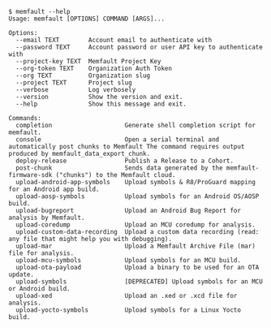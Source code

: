 ```text
$ memfault --help
Usage: memfault [OPTIONS] COMMAND [ARGS]...

Options:
  --email TEXT        Account email to authenticate with
  --password TEXT     Account password or user API key to authenticate with
  --project-key TEXT  Memfault Project Key
  --org-token TEXT    Organization Auth Token
  --org TEXT          Organization slug
  --project TEXT      Project slug
  --verbose           Log verbosely
  --version           Show the version and exit.
  --help              Show this message and exit.

Commands:
  completion                    Generate shell completion script for memfault.
  console                       Open a serial terminal and automatically post chunks to Memfault The command requires output produced by memfault_data_export_chunk.
  deploy-release                Publish a Release to a Cohort.
  post-chunk                    Sends data generated by the memfault-firmware-sdk ("chunks") to the Memfault cloud.
  upload-android-app-symbols    Upload symbols & R8/ProGuard mapping for an Android app build.
  upload-aosp-symbols           Upload symbols for an Android OS/AOSP build.
  upload-bugreport              Upload an Android Bug Report for analysis by Memfault.
  upload-coredump               Upload an MCU coredump for analysis.
  upload-custom-data-recording  Upload a custom data recording (read: any file that might help you with debugging).
  upload-mar                    Upload a Memfault Archive File (mar) file for analysis.
  upload-mcu-symbols            Upload symbols for an MCU build.
  upload-ota-payload            Upload a binary to be used for an OTA update.
  upload-symbols                [DEPRECATED] Upload symbols for an MCU or Android build.
  upload-xed                    Upload an .xed or .xcd file for analysis.
  upload-yocto-symbols          Upload symbols for a Linux Yocto build.
```
